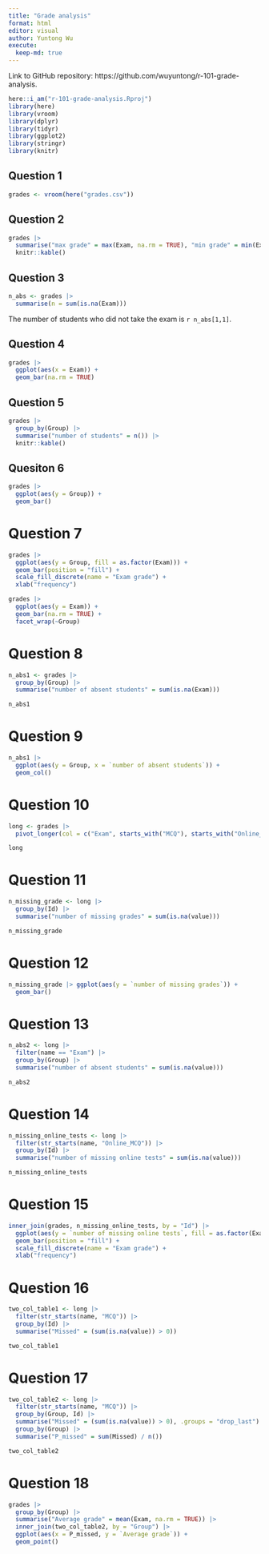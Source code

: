 ```yaml
---
title: "Grade analysis"
format: html
editor: visual
author: Yuntong Wu
execute: 
  keep-md: true
---
```


Link to GitHub repository: https://github.com/wuyuntong/r-101-grade-analysis.

```r
here::i_am("r-101-grade-analysis.Rproj")
library(here)
library(vroom)
library(dplyr)
library(tidyr)
library(ggplot2)
library(stringr)
library(knitr)
```

## Question 1

```r
grades <- vroom(here("grades.csv"))
```

## Question 2

```r
grades |>
  summarise("max grade" = max(Exam, na.rm = TRUE), "min grade" = min(Exam, na.rm = TRUE), "median grade" = median(Exam, na.rm = TRUE), "mean grade" = mean(Exam, na.rm = TRUE)) |>
  knitr::kable()
```

## Question 3

```r
n_abs <- grades |>
  summarise(n = sum(is.na(Exam)))
```

The number of students who did not take the exam is `r n_abs[1,1]`.

## Question 4

```r
grades |>
  ggplot(aes(x = Exam)) +
  geom_bar(na.rm = TRUE)
```

## Question 5

```r
grades |>
  group_by(Group) |>
  summarise("number of students" = n()) |>
  knitr::kable()
```

## Quesiton 6

```r
grades |>
  ggplot(aes(y = Group)) +
  geom_bar()
```

# Question 7

```r
grades |>
  ggplot(aes(y = Group, fill = as.factor(Exam))) +
  geom_bar(position = "fill") +
  scale_fill_discrete(name = "Exam grade") +
  xlab("frequency")
```

```r
grades |>
  ggplot(aes(y = Exam)) +
  geom_bar(na.rm = TRUE) +
  facet_wrap(~Group)
```

# Question 8

```r
n_abs1 <- grades |>
  group_by(Group) |>
  summarise("number of absent students" = sum(is.na(Exam)))

n_abs1
```

# Question 9

```r
n_abs1 |>
  ggplot(aes(y = Group, x = `number of absent students`)) +
  geom_col()
```

# Question 10

```r
long <- grades |>
  pivot_longer(col = c("Exam", starts_with("MCQ"), starts_with("Online_MCQ")), names_to = "name", values_to = "value")

long
```

# Question 11

```r
n_missing_grade <- long |>
  group_by(Id) |>
  summarise("number of missing grades" = sum(is.na(value)))

n_missing_grade
```

# Question 12

```r
n_missing_grade |> ggplot(aes(y = `number of missing grades`)) +
  geom_bar()
```

# Question 13

```r
n_abs2 <- long |>
  filter(name == "Exam") |>
  group_by(Group) |>
  summarise("number of absent students" = sum(is.na(value)))

n_abs2
```

# Question 14

```r
n_missing_online_tests <- long |>
  filter(str_starts(name, "Online_MCQ")) |>
  group_by(Id) |>
  summarise("number of missing online tests" = sum(is.na(value)))

n_missing_online_tests
```

# Question 15

```r
inner_join(grades, n_missing_online_tests, by = "Id") |>
  ggplot(aes(y = `number of missing online tests`, fill = as.factor(Exam))) +
  geom_bar(position = "fill") +
  scale_fill_discrete(name = "Exam grade") +
  xlab("frequency")
```

# Question 16

```r
two_col_table1 <- long |>
  filter(str_starts(name, "MCQ")) |>
  group_by(Id) |>
  summarise("Missed" = (sum(is.na(value)) > 0))

two_col_table1
```

# Question 17

```r
two_col_table2 <- long |>
  filter(str_starts(name, "MCQ")) |>
  group_by(Group, Id) |>
  summarise("Missed" = (sum(is.na(value)) > 0), .groups = "drop_last") |>
  group_by(Group) |>
  summarise("P_missed" = sum(Missed) / n())

two_col_table2
```

# Question 18

```r
grades |>
  group_by(Group) |>
  summarise("Average grade" = mean(Exam, na.rm = TRUE)) |>
  inner_join(two_col_table2, by = "Group") |>
  ggplot(aes(x = P_missed, y = `Average grade`)) +
  geom_point()
```
